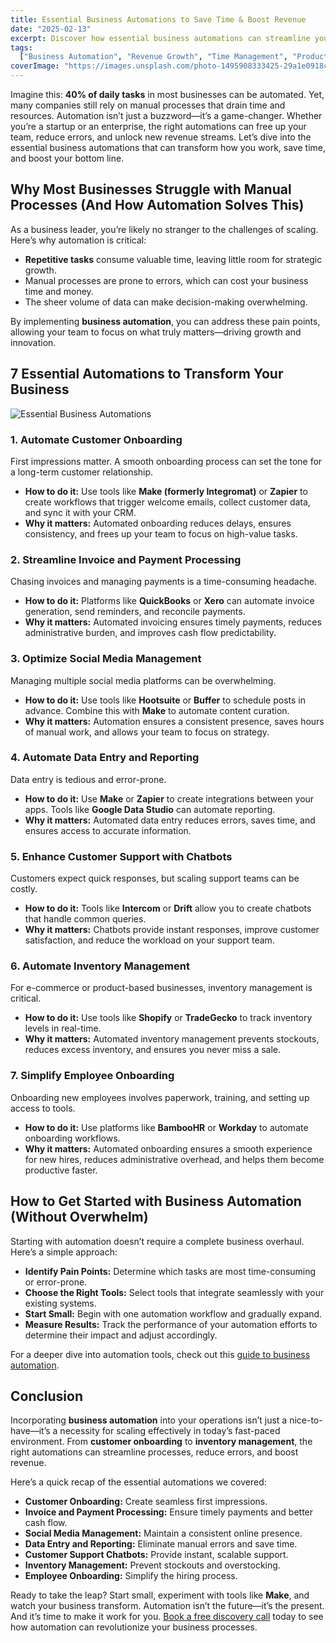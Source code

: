 ```yaml
---
title: Essential Business Automations to Save Time & Boost Revenue
date: "2025-02-13"
excerpt: Discover how essential business automations can streamline your operations, save time, and drive revenue growth. Learn actionable strategies to implement automation in your business today.
tags:
  ["Business Automation", "Revenue Growth", "Time Management", "Productivity"]
coverImage: "https://images.unsplash.com/photo-1495908333425-29a1e0918c5f?q=80&w=1480&auto=format&fit=crop&ixlib=rb-4.0.3&ixid=M3wxMjA3fDB8MHxwaG90by1wYWdlfHx8fGVufDB8fHx8fA%3D%3D"
---
```


Imagine this: **40% of daily tasks** in most businesses can be automated. Yet, many companies still rely on manual processes that drain time and resources. Automation isn’t just a buzzword—it’s a game-changer. Whether you’re a startup or an enterprise, the right automations can free up your team, reduce errors, and unlock new revenue streams. Let’s dive into the essential business automations that can transform how you work, save time, and boost your bottom line.

## Why Most Businesses Struggle with Manual Processes (And How Automation Solves This)

As a business leader, you’re likely no stranger to the challenges of scaling. Here’s why automation is critical:

- **Repetitive tasks** consume valuable time, leaving little room for strategic growth.
- Manual processes are prone to errors, which can cost your business time and money.
- The sheer volume of data can make decision-making overwhelming.

By implementing **business automation**, you can address these pain points, allowing your team to focus on what truly matters—driving growth and innovation.

## 7 Essential Automations to Transform Your Business

![Essential Business Automations](/essential-business-automations-to-save-time-and-boost-revenue.png)

### 1. Automate Customer Onboarding

First impressions matter. A smooth onboarding process can set the tone for a long-term customer relationship.

- **How to do it:** Use tools like **Make (formerly Integromat)** or **Zapier** to create workflows that trigger welcome emails, collect customer data, and sync it with your CRM.
- **Why it matters:** Automated onboarding reduces delays, ensures consistency, and frees up your team to focus on high-value tasks.

### 2. Streamline Invoice and Payment Processing

Chasing invoices and managing payments is a time-consuming headache.

- **How to do it:** Platforms like **QuickBooks** or **Xero** can automate invoice generation, send reminders, and reconcile payments.
- **Why it matters:** Automated invoicing ensures timely payments, reduces administrative burden, and improves cash flow predictability.

### 3. Optimize Social Media Management

Managing multiple social media platforms can be overwhelming.

- **How to do it:** Use tools like **Hootsuite** or **Buffer** to schedule posts in advance. Combine this with **Make** to automate content curation.
- **Why it matters:** Automation ensures a consistent presence, saves hours of manual work, and allows your team to focus on strategy.

### 4. Automate Data Entry and Reporting

Data entry is tedious and error-prone.

- **How to do it:** Use **Make** or **Zapier** to create integrations between your apps. Tools like **Google Data Studio** can automate reporting.
- **Why it matters:** Automated data entry reduces errors, saves time, and ensures access to accurate information.

### 5. Enhance Customer Support with Chatbots

Customers expect quick responses, but scaling support teams can be costly.

- **How to do it:** Tools like **Intercom** or **Drift** allow you to create chatbots that handle common queries.
- **Why it matters:** Chatbots provide instant responses, improve customer satisfaction, and reduce the workload on your support team.

### 6. Automate Inventory Management

For e-commerce or product-based businesses, inventory management is critical.

- **How to do it:** Use tools like **Shopify** or **TradeGecko** to track inventory levels in real-time.
- **Why it matters:** Automated inventory management prevents stockouts, reduces excess inventory, and ensures you never miss a sale.

### 7. Simplify Employee Onboarding

Onboarding new employees involves paperwork, training, and setting up access to tools.

- **How to do it:** Use platforms like **BambooHR** or **Workday** to automate onboarding workflows.
- **Why it matters:** Automated onboarding ensures a smooth experience for new hires, reduces administrative overhead, and helps them become productive faster.

## How to Get Started with Business Automation (Without Overwhelm)

Starting with automation doesn’t require a complete business overhaul. Here’s a simple approach:

- **Identify Pain Points:** Determine which tasks are most time-consuming or error-prone.
- **Choose the Right Tools:** Select tools that integrate seamlessly with your existing systems.
- **Start Small:** Begin with one automation workflow and gradually expand.
- **Measure Results:** Track the performance of your automation efforts to determine their impact and adjust accordingly.

For a deeper dive into automation tools, check out this [guide to business automation](https://www.make.com/en/help/business-automation).

## Conclusion

Incorporating **business automation** into your operations isn’t just a nice-to-have—it’s a necessity for scaling effectively in today’s fast-paced environment. From **customer onboarding** to **inventory management**, the right automations can streamline processes, reduce errors, and boost revenue.

Here’s a quick recap of the essential automations we covered:

- **Customer Onboarding:** Create seamless first impressions.
- **Invoice and Payment Processing:** Ensure timely payments and better cash flow.
- **Social Media Management:** Maintain a consistent online presence.
- **Data Entry and Reporting:** Eliminate manual errors and save time.
- **Customer Support Chatbots:** Provide instant, scalable support.
- **Inventory Management:** Prevent stockouts and overstocking.
- **Employee Onboarding:** Simplify the hiring process.

Ready to take the leap? Start small, experiment with tools like **Make**, and watch your business transform. Automation isn’t the future—it’s the present. And it’s time to make it work for you. [Book a free discovery call](https://tally.so/r/3xRrM9) today to see how automation can revolutionize your business processes.
